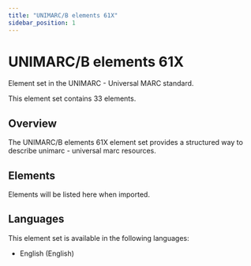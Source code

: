```yaml
---
title: "UNIMARC/B elements 61X"
sidebar_position: 1
---
```


# UNIMARC/B elements 61X

Element set in the UNIMARC - Universal MARC standard.

This element set contains 33 elements.

## Overview

The UNIMARC/B elements 61X element set provides a structured way to describe unimarc - universal marc resources.

## Elements

Elements will be listed here when imported.

## Languages

This element set is available in the following languages:
- English (English)
